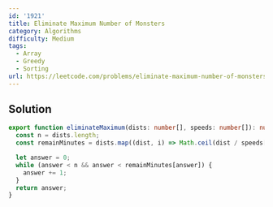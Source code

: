 ```yaml
---
id: '1921'
title: Eliminate Maximum Number of Monsters
category: Algorithms
difficulty: Medium
tags:
  - Array
  - Greedy
  - Sorting
url: https://leetcode.com/problems/eliminate-maximum-number-of-monsters
---
```


## Solution

```typescript showLineNumbers
export function eliminateMaximum(dists: number[], speeds: number[]): number {
  const n = dists.length;
  const remainMinutes = dists.map((dist, i) => Math.ceil(dist / speeds[i])).sort((a, b) => a - b);

  let answer = 0;
  while (answer < n && answer < remainMinutes[answer]) {
    answer += 1;
  }
  return answer;
}
```
